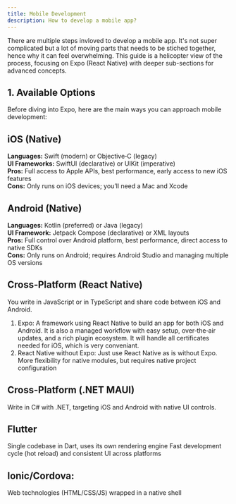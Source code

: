 ```yaml
---
title: Mobile Development
description: How to develop a mobile app?
---
```


There are multiple steps invloved to develop a mobile app. It's not super complicated but a lot of moving parts that needs to be stiched together, hence why it can feel overwhelming.
This guide is a helicopter view of the process, focusing on Expo (React Native) with deeper sub-sections for advanced concepts.

## 1. Available Options

Before diving into Expo, here are the main ways you can approach mobile development:

## iOS (Native)
**Languages:** Swift (modern) or Objective‑C (legacy) \
**UI Frameworks:** SwiftUI (declarative) or UIKit (imperative) \
**Pros:** Full access to Apple APIs, best performance, early access to new iOS features \
**Cons:** Only runs on iOS devices; you’ll need a Mac and Xcode

## Android (Native)
**Languages:** Kotlin (preferred) or Java (legacy) \
**UI Framework:** Jetpack Compose (declarative) or XML layouts \
**Pros:** Full control over Android platform, best performance, direct access to native SDKs \
**Cons:** Only runs on Android; requires Android Studio and managing multiple OS versions

## Cross‑Platform (React Native)
You write in JavaScript or in TypeScript and share code between iOS and Android.

1. Expo: A framework using React Native to build an app for both iOS and Android. It is also a managed workflow with easy setup, over‑the‑air updates, and a rich plugin ecosystem. It will handle all certificates needed for iOS, which is very conveniant.
2. React Native without Expo: Just use React Native as is without Expo. More flexibility for native modules, but requires native project configuration

## Cross-Platform (.NET MAUI)
Write in C# with .NET, targeting iOS and Android with native UI controls.

## Flutter
Single codebase in Dart, uses its own rendering engine
Fast development cycle (hot reload) and consistent UI across platforms

## Ionic/Cordova: 
Web technologies (HTML/CSS/JS) wrapped in a native shell
